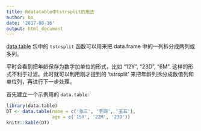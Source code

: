 ```yaml
---
title: Rdatatable中tstrsplit的用法
author: bo
date: '2017-08-16'
output: html_document
---
```


[data.table](http://rdatatable.com) 包中的 `tstrsplit` 函数可以用来把 data.frame 中的一列拆分成两列或多列。

平时会看到把年龄保存为数字加单位的形式，比如 "12Y", "23D", "6M". 这样的形式不利于过滤。此时就可以利用刚才提到的 'tstrsplit' 来把年龄列拆分成数值列和单位列，再进行下一步处理。

首先建立一个示例用的 `data.table`: 
```r
library(data.table)
DT <- data.table(name = c('张三', '李四', '王五'),
                 age = c('15Y', '22M', '23D'))
knitr::kable(DT)
```

